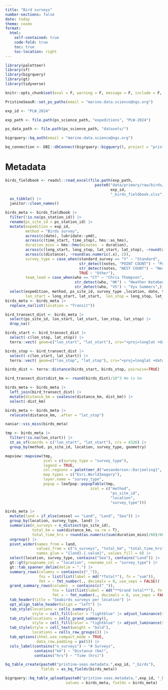 ```yaml
---
title: "Bird surveys"
number-sections: false
date: today
theme: cosmo
format: 
  html:
    self-contained: true
    code-fold: true
    toc: true
    toc-location: right
---
```


```r
library(paletteer)
library(sf)
library(bigrquery)
library(gt)
library(tidyverse)

knitr::opts_chunk$set(eval = F, warning = F, message = F, include = F, echo = F)

PristineSeasR::set_ps_paths(email = "marine.data.science@ngs.org")

exp_id <- "PLW_2024"

exp_path <- file.path(ps_science_path, "expeditions", "PLW-2024")

ps_data_path <- file.path(ps_science_path, "datasets/")

bigrquery::bq_auth(email = "marine.data.science@ngs.org")

bq_connection <- DBI::dbConnect(bigrquery::bigquery(), project = "pristine-seas")
```

# Metadata

```r
birds_fieldbook <- readxl::read_excel(file.path(exp_path, 
                                        paste0("data/primary/raw/birds/",
                                               exp_id,
                                               "_birds_fieldbook.xlsx"))) |> 
  as_tibble() |> 
  janitor::clean_names()

birds_meta <- birds_fieldbook |> 
  filter(!is.na(ps_station_id)) |> 
  rename(ps_site_id = ps_station_id) |> 
  mutate(expedition = exp_id, 
         method = "Birds survey",
         across(c(date), lubridate::ymd),
         across(c(time_start, time_stop), hms::as_hms),
         duration_mins = hms::hms(minutes  = duration),
         across(c(long_start, long_stop, lat_start, lat_stop), ~round(as.numeric(.x), 5)),
         across(c(distance), ~round(as.numeric(.x), 2)),
         survey_type = case_when(standard_survey == "Y" ~ "Standard", 
                                 str_detect(notes, "POINT COUNT") ~ "Point count",
                                 str_detect(notes, "NEST COUNT") ~ "Nest count",
                                 TRUE ~ "Other"),
         team_lead = case_when(who == "CT" ~ "Chris Thompson",
                               str_detect(who, "HK") ~ "Heather Ketebengang",
                               str_detect(who, "VS") ~ "Vyv Summers",)) |> 
  select(expedition, method, ps_site_id, survey_type ,location, date, time_start, time_stop, duration_mins, 
         lon_start = long_start, lat_start,  lon_stop = long_stop, lat_stop, distance_km = distance, vessel, string, in_or_out, notes, team_lead, -sublocation,  -duration, -standard_survey) 
birds_meta <- birds_meta |> 
  replace_na(list(location = "Transit"))
```

```r
bird_transect_dist <- birds_meta |> 
  select(ps_site_id, lon_start, lat_start, lon_stop, lat_stop) |> 
  drop_na() 

birds_start <- bird_transect_dist |> 
  select(-c(lon_stop, lat_stop)) |> 
  terra::vect( geom=c("lon_start", "lat_start"), crs="+proj=longlat +datum=WGS84")

birds_stop <- bird_transect_dist |> 
  select(-c(lon_start, lat_start)) |> 
  terra::vect( geom=c("lon_stop", "lat_stop"), crs="+proj=longlat +datum=WGS84")

birds_dist <- terra::distance(birds_start, birds_stop, pairwise=TRUE)

bird_transect_dist$dist_km <- round(birds_dist)/10^3 #m to km

birds_meta <- birds_meta |> 
  left_join(bird_transect_dist) |> 
  mutate(distance_km = coalesce(distance_km, dist_km)) |> 
  select(-dist_km)

birds_meta <- birds_meta |> 
  relocate(distance_km, .after = "lat_stop")
```

```r
naniar::vis_miss(birds_meta)
```

```r
tmp <- birds_meta |> 
  filter(!is.na(lon_start)) |> 
  st_as_sf(coords = c("lon_start", "lat_start"), crs = 4326) |> 
  group_by(method, ps_site_id, location, survey_type, geometry) 

mapview::mapview(tmp,
                 zcol = c(survey_type = "survey_type"), 
                 legend = TRUE,
                 col.regions = paletteer_d("wesanderson::Darjeeling1", 4),
                 map.types = c("Esri.WorldImagery"),
                 layer.name = "survey_type",
                 popup = leafpop::popupTable(tmp,
                                      zcol = c("method",
                                               "ps_site_id",
                                               "location",
                                               "survey_type")))
```

```r
birds_meta |> 
  mutate(land = if_else(vessel == "Land", "Land", "Sea")) |> 
  group_by(location, survey_type, land) |> 
  summarize(n_surveys = n_distinct(ps_site_id),
            total_km = sum(distance_km, na.rm = T),
            total_time_hrs = round(as.numeric(sum(duration_mins)/60)/60, 2)) |> 
  ungroup() |> 
  pivot_wider(names_from = land, 
              values_from = c("n_surveys", "total_km", "total_time_hrs"), 
              names_glue = "{land}.{.value}", values_fill = 0) |> 
  select(location, survey_type, contains("Sea"), contains("Land")) |> 
  gt::gt(groupname_col = "location", rowname_col = "survey_type") |> 
  gt::tab_spanner_delim(delim = ".") |> 
  summary_rows(columns = contains(c("_")),
               fns = list(list(label = md("*Total*"), fn = "sum")),
               fmt = ~ fmt_number(., decimals = 0, use_seps = FALSE)) |> 
  grand_summary_rows(columns  = contains(c("_")),
                     fns = list(list(label = md("**Grand total**"), fn = "sum")),
                     fmt = ~ fmt_number(., decimals = 0, use_seps = FALSE)) |> 
  tab_header(title = "Seabirds surveys per location") |>
  opt_align_table_header(align = "left") |> 
  tab_style(locations = cells_summary(),
            style = cell_fill(color = "lightblue" |> adjust_luminance(steps = +1))) |> 
  tab_style(locations = cells_grand_summary(),
            style = cell_fill(color = "lightblue" |> adjust_luminance(steps = +2))) |> 
  tab_style(style = cell_text(weight = "bold"),
            locations = cells_row_groups()) |> 
  tab_options(ihtml.use_compact_mode = TRUE,
              data_row.padding = px(5)) |> 
  cols_label(contains("n_surveys") ~ "# Surveys",
             contains("km") ~ "Distance (km)",
             contains("hrs") ~ "Time (hrs)")
```


```r
bq_table_create(paste0("pristine-seas.metadata.",exp_id, "_birds"), 
                fields = as_bq_fields(birds_meta))

bigrquery::bq_table_upload(paste0("pristine-seas.metadata.",exp_id, "_birds"), 
                           values = birds_meta, fields = birds_meta)
```


